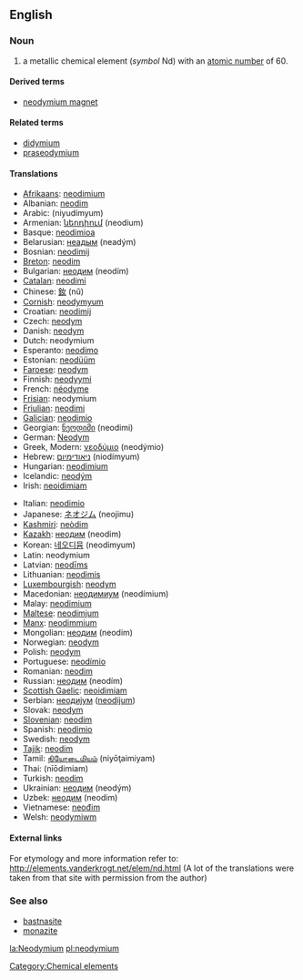 ==English==
{{elements|Nd|praseodymium|Pr|promethium|Pm}}

=== Noun ===
{{en-noun-unc}}
{{wikipedia}}

# a metallic chemical element (''symbol'' Nd) with an [[atomic number]] of 60.

====Derived terms====
*[[neodymium magnet]]

====Related terms====
*[[didymium]]
*[[praseodymium]]

==== Translations ====
{{top}}
*[[Afrikaans]]: [[neodimium]]
*Albanian: [[neodim]]
*Arabic: {{ARchar|[[نيوديميوم]]}} (niyudímyum) {{m}}
*Armenian: [[նեոդիում]] (neodium)
*Basque: [[neodimioa]]
*Belarusian: [[неадым]] (neadým) {{m}}
*Bosnian: [[neodimij]]
*[[Breton]]: [[neodim]]
*Bulgarian: [[неодим]] (neodím) {{m}}
*[[Catalan]]: [[neodimi]]
*Chinese: [[釹]] (nǔ)
*[[Cornish]]: [[neodymyum]]
*Croatian: [[neodimij]]
*Czech: [[neodym]]
*Danish: [[neodym]]
*Dutch: neodymium {{n}}
*Esperanto: [[neodimo]]
*Estonian: [[neodüüm]]
*[[Faroese]]: [[neodym]]
*Finnish: [[neodyymi]]
*French: [[néodyme]] {{m}}
*[[Frisian]]: neodymium
*[[Friulian]]: [[neodimi]]
*[[Galician]]: [[neodimio]]
*Georgian: [[ნეოდიმი]] (neodimi)
*German: [[Neodym]] {{n}}
*Greek, Modern: [[νεοδύμιο]] (neodýmio) {{n}}
*Hebrew: [[ניאודימיום]] (niodímyum)
*Hungarian: [[neodimium]]
*Icelandic: [[neodým]]
*Irish: [[neoidimiam]]
{{mid}}
*Italian: [[neodimio]] {{m}}
*Japanese: [[ネオジム]] (neojimu)
*[[Kashmiri]]: [[neòdim]]
*[[Kazakh]]: [[неодим]] (neodim)
*Korean: [[네오디뮴]] (neodimyum)
*Latin: neodymium
*Latvian: [[neodīms]]
*Lithuanian: [[neodimis]]
*[[Luxembourgish]]: [[neodym]]
*Macedonian: [[неодимиум]] (neodímium) {{m}}
*Malay: [[neodimium]]
*[[Maltese]]: [[neodimjum]]
*[[Manx]]: [[neodimmium]]
*Mongolian: [[неодим]] (neodim)
*Norwegian: [[neodym]]
*Polish: [[neodym]] {{m}}
*Portuguese: [[neodímio]] {{m}}
*Romanian: [[neodim]] {{n}}
*Russian: [[неодим]] (neodím) {{m}}
*[[Scottish Gaelic]]: [[neoidimiam]]
*Serbian: [[неодиjум]] ([[neodijum]]) {{m}}
*Slovak: [[neodym]]
*[[Slovenian]]: [[neodim]]
*Spanish: [[neodimio]] {{m}}
*Swedish: [[neodym]]
*[[Tajik]]: [[neodim]]
*Tamil: [[நியோடைமியம்]] (niyōţaimiyam)
*Thai: {{THchar|[[นีโอดิเมียม]]}} (nīōdimiam)
*Turkish: [[neodim]]
*Ukrainian: [[неодим]] (neodým) {{m}}
*Uzbek: [[неодим]] (neodim)
*Vietnamese: [[neođim]]
*Welsh: [[neodymiwm]]
{{bottom}}

====External links====
For etymology and more information refer to:
http://elements.vanderkrogt.net/elem/nd.html
(A lot of the translations were taken from that site with permission from the author)

===See also===
*[[bastnasite]]
*[[monazite]]

[[Category:Chemical elements]]

[[la:Neodymium]]
[[pl:neodymium]]